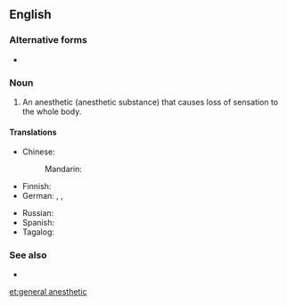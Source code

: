 ==English==

===Alternative forms===
* {{l|en|general anaesthetic}}

===Noun===
{{wikipedia}}
{{en-noun|head=[[general]] [[anesthetic]]}}

# {{label|en|medicine}} An anesthetic (anesthetic substance) that causes loss of sensation to the whole body.

====Translations====
{{trans-top|substance}}
* Chinese:
*: Mandarin: {{t-needed|cmn}}
* Finnish: {{t|fi|yleispuudutusaine}}
* German: {{t+|de|Narkosemittel|n}}, {{t+|de|Narkotikum|n}} {{qualifier|technical}}, {{t|de|Allgemeinanästhetikum|n}} {{qualifier|technical}}
{{trans-mid}}
* Russian: {{t-needed|ru}}
* Spanish: {{t|es|anestésico general|m}}
* Tagalog: {{t|tl|pangimay}}
{{trans-bottom}}

===See also===
* {{l|en|local anesthetic}}

[[et:general anesthetic]]